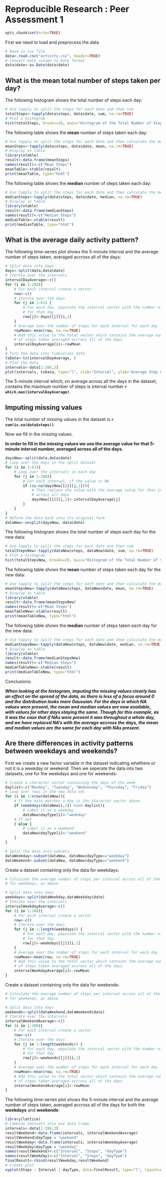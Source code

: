 Reproducible Research : Peer Assessment 1  
========================================================

```r
opts_chunk$set(echo=TRUE)
```

First we need to load and preprocess the data 

```r
# Read in csv file
data<-read.csv("activity.csv", header=TRUE)
# Convert date column to Date format
data$date<-as.Date(data$date)
```

## What is the mean total number of steps taken per day? 

The following histogram shows the total number of steps each day:

```r
# Use tapply to split the steps for each date and then sum
totalSteps<-tapply(data$steps, data$date, sum, na.rm=TRUE)
# Plot a histogram
hist(totalSteps, breaks=20, main="Histogram of the Total Number of Steps Taken Each Day", xlab="Number of Steps")
```

The following table shows the **mean** number of steps taken each day:

```r
# Use tapply to split the steps for each date and then calculate the mean
meanSteps<-tapply(data$steps, data$date, mean, na.rm=TRUE)
# Display as table
library(xtable)
result<-data.frame(meanSteps)
names(result)<-c("Mean Steps")
meanTable<-xtable(result)
print(meanTable, type="html")
```

The following table shows the **median** number of steps taken each day:

```r
# Use tapply to split the steps for each date and then calculate the median
medianSteps<-tapply(data$steps, data$date, median, na.rm=TRUE)
# Display as table
library(xtable)
result<-data.frame(medianSteps)
names(result)<-c("Median Steps")
medianTable<-xtable(result)
print(medianTable, type="html")
```

## What is the average daily activity pattern?

The following time-series plot shows the 5-minute interval and the average number of steps taken, averaged accross all of the days:

```r
# Split data into days
days<-split(data,data$date)
# Iterate over the intervals
intervalDayAverage<-c()
for (i in 1:288){
    # For each interval create a vector
    row<-c()
    # Iterate over the days
    for (j in 1:61) {
        # For each day, populate the interval vector with the number of steps
        # for that day
        row[j]<-days[[j]][i,1]
    }
    # Average over the number of steps for each interval for each day
    rowMean<-mean(row, na.rm=TRUE)
    # Add this value to the total vector which contains the average number
    # of steps taken averaged accross all of the days
    intervalDayAverage[i]<-rowMean
}
# Turn the data into timeseries data
tsData<-ts(intervalDayAverage, )
# Plot the data 
intervals<-data[1:288,3]
plot(intervals, tsData, type="l", xlab="Interval", ylab="Average Step Count", main="A Time Series Plot Showing the Average \n Number of Steps per Interval accross all Days")

```

The 5-minute interval which, on average across all the days in the dataset, contains the maximum number of steps is interval number **`r which.max(intervalDayAverage)`**.

## Imputing missing values

The total number of missing values in the dataset is **`r sum(is.na(data$steps))`**.

Now we fill in the missing values.

**In order to fill in the missing values we use the average value for that 5-minute interval number, averaged across all of the days.**

```r
daysNew<-split(data,data$date)
# Loop over the days in the split dataset
for (i in 1:61){
    # Loop over the intervals in each day
    for (j in 1:288){
        # For each interval, if the value is NA
        if (is.na(daysNew[[i]][j,1])){
            # Then replace the value with the average value for that interval
            # across all days
            daysNew[[i]][j,1]<-intervalDayAverage[j]
        }
    }
}
# Reform the data back into its original form
dataNew<-unsplit(daysNew, data$date)
```

The following histogram shows the total number of steps each day for the new data:

```r
# Use tapply to split the steps for each date and then sum
totalStepsNew<-tapply(dataNew$steps, dataNew$date, sum, na.rm=TRUE)
# Plot a histogram
hist(totalStepsNew, breaks=20, main="Histogram of the Total Number of Steps Taken Each Day", xlab="Number of Steps")
```

The following table shows the **mean** number of steps taken each day for the new data:

```r
# Use tapply to split the steps for each date and then calculate the mean
meanStepsNew<-tapply(dataNew$steps, dataNew$date, mean, na.rm=TRUE)
# Display as table
library(xtable)
result<-data.frame(meanStepsNew)
names(result)<-c("Mean Steps")
meanTableNew<-xtable(result)
print(meanTableNew, type="html")
```

The following table shows the **median** number of steps taken each day for the new data:

```r
# Use tapply to split the steps for each date and then calculate the median
medianStepsNew<-tapply(dataNew$steps, dataNew$date, median, na.rm=TRUE)
# Display as table
library(xtable)
result<-data.frame(medianStepsNew)
names(result)<-c("Median Steps")
medianTableNew<-xtable(result)
print(medianTableNew, type="html")
```

Conclusions: 

**_When looking at the histogram, imputing the missing values clearly has an effect on the spread of the data, as there is less of a focus around 0 and the distribution looks more Gaussian. For the days in which NA values were present, the mean and median values are now available, with values for other days staying the same. Though for this example, as it was the case that if NAs were present it was throughout a whole day, and we have replaced NA's with the average accross the days, the mean and median values are the same for each day with NAs present._**

## Are there differences in activity patterns between weekdays and weekends?

First we create a new factor variable in the dataset indicating whethere or not it is a weekday or weekend. Then we seperate the data into two datasets, one for the weekdays and one for weekends: 

```r
# Create a character vector containing the days of the week
daylist<-c("Monday", "Tuesday", "Wednesday", "Thursday", "Friday")
# Loop over rows in the new data set
for (i in 1:nrow(dataNew)){
    # If the date matches a day in the character vector above
    if (weekdays(dataNew[i,2]) %in% daylist){
        # Label it as a weekday 
        dataNew$dayType[i]<-"weekday"
    # If not
    } else {
        # Label it as a weekend
        dataNew$dayType[i]<-"weekend"
    }
}

# Split the data into subsets
dataWeekday<-subset(dataNew, dataNew$dayType=="weekday")
dataWeekend<-subset(dataNew, dataNew$dayType=="weekend")
```

Create a dataset containing only the data for weekdays:

```r

# Calculate the average number of steps per interval across all of the days
# for weekdays, as above

# Split data into days
weekdays<-split(dataWeekday,dataWeekday$date)
# Iterate over the intervals
intervalWeekdayAverage<-c()
for (i in 1:288){
    # For each interval create a vector
    row<-c()
    # Iterate over the days
    for (j in 1:length(weekdays)) {
        # For each day, populate the interval vector with the number of steps
        # for that day
        row[j]<-weekdays[[j]][i,1]
    }
    # Average over the number of steps for each interval for each day
    rowMean<-mean(row, na.rm=TRUE)
    # Add this value to the total vector which contains the average number
    # of steps taken averaged accross all of the days
    intervalWeekdayAverage[i]<-rowMean
}
```

Create a dataset containing only the data for weekends:

```r

# Calculate the average number of steps per interval across all of the days
# for weekends, as above

# Split data into days
weekends<-split(dataWeekend,dataWeekend$date)
# Iterate over the intervals
intervalWeekendAverage<-c()
for (i in 1:288){
    # For each interval create a vector
    row<-c()
    # Iterate over the days
    for (j in 1:length(weekends)) {
        # For each day, populate the interval vector with the number of steps
        # for that day
        row[j]<-weekends[[j]][i,1]
    }
    # Average over the number of steps for each interval for each day
    rowMean<-mean(row, na.rm=TRUE)
    # Add this value to the total vector which contains the average number
    # of steps taken averaged accross all of the days
    intervalWeekendAverage[i]<-rowMean
}
```

The following time-series plot shows the 5-minute interval and the average number of steps taken, averaged accross all of the days for both the **weekdays** and **weekends**:

```r
library(lattice)
# Combine datasets into one data frame
intervals<-data[1:288,3]
resultWeekend<-data.frame(intervals, intervalWeekendAverage)
resultWeekend$dayType = "weekend"
resultWeekday<-data.frame(intervals, intervalWeekdayAverage)
resultWeekday$dayType = "weekday"
names(resultWeekend)<-c("Interval", "Steps", "dayType")
names(resultWeekday)<-c("Interval", "Steps", "dayType")
finalResult<-rbind(resultWeekday,resultWeekend)
# Create plot
xyplot(Steps ~ Interval | dayType, data=finalResult, type="l", layout=c(1,2), ylab = "Number Of Steps", main="A Time Series Plot Showing the Average Number \n of Steps per Interval accross all Days Separated by Type of Day")
```